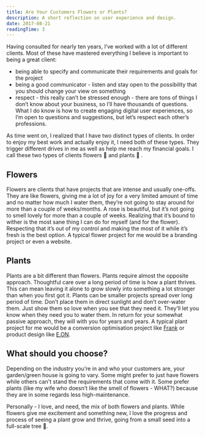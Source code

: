 ```yaml
---
title: Are Your Customers Flowers or Plants?
description: A short reflection on user experience and design.
date: 2017-08-21
readingTime: 3
---
```


Having consulted for nearly ten years, I’ve worked with a lot of different clients. Most of these have mastered everything I believe is important to being a great client:

- being able to specify and communicate their requirements and goals for the project
- being a good communicator - listen and stay open to the possibility that you should change your view on something
- respect - this really can’t be stressed enough - there are tons of things I don’t know about your business, so I’ll have thousands of questions. What I do know is how to create engaging digital user experiences, so I’m open to questions and suggestions, but let’s respect each other’s professions.

As time went on, I realized that I have two distinct types of clients. In order to enjoy my best work and actually enjoy it, I need both of these types. They trigger different drives in me as well as help me reach my financial goals. I call these two types of clients flowers 🌼 and plants 🌱 .

## Flowers
Flowers are clients that have projects that are intense and usually one-offs. They are like flowers, giving me a lot of joy for a very limited amount of time and no matter how much I water them, they’re not going to stay around for more than a couple of weeks/months. A rose is beautiful, but it’s not going to smell lovely for more than a couple of weeks. Realizing that it’s bound to wither is the most sane thing I can do for myself (and for the flower). Respecting that it’s out of my control and making the most of it while it’s fresh is the best option. A typical flower project for me would be a branding project or even a website.

## Plants
Plants are a bit different than flowers. Plants require almost the opposite approach. Thoughtful care over a long period of time is how a plant thrives. This can mean leaving it alone to grow slowly into something a lot stronger than when you first got it. Plants can be smaller projects spread over long period of time. Don’t place them in direct sunlight and don’t over-water them. Just show them so love when you see that they need it. They’ll let you know when they need you to water them. In return for your somewhat passive approach, they will with you for years and years. A typical plant project for me would be a conversion optimisation project like [Frank](/case/frank) or product design like [E.ON](/case/eon).

## What should you choose?
Depending on the industry you’re in and who your customers are, your garden/green house is going to vary. Some might prefer to just have flowers while others can't stand the requirements that come with it. Some prefer plants (like my wife who doesn’t like the smell of flowers - WHAT?) because they are in some regards less high-maintenance.

Personally - I love, and need, the mix of both flowers and plants. While flowers give me excitement and something new, I love the progress and process of seeing a plant grow and thrive, going from a small seed into a full-scale tree 🌳.